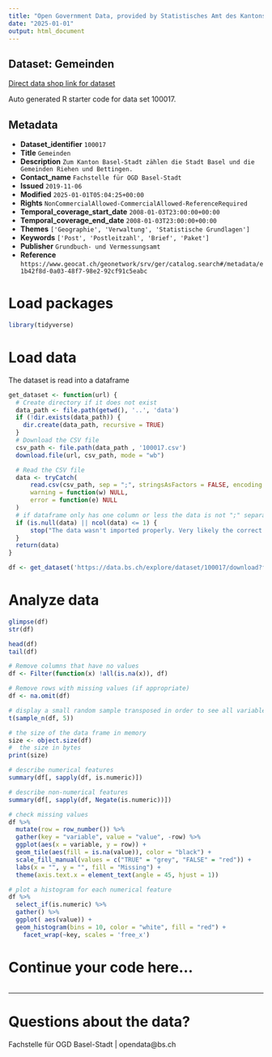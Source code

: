 ```yaml
---
title: "Open Government Data, provided by Statistisches Amt des Kantons Basel-Stadt - Fachstelle OGD"
date: "2025-01-01"
output: html_document
---
```


## Dataset: Gemeinden

[Direct data shop link for dataset](https://data.bs.ch/explore/dataset/100017)

Auto generated R starter code for data set 100017.

## Metadata

- **Dataset_identifier** `100017`
- **Title** `Gemeinden`
- **Description** `Zum Kanton Basel-Stadt zählen die Stadt Basel und die Gemeinden Riehen und Bettingen.`
- **Contact_name** `Fachstelle für OGD Basel-Stadt`
- **Issued** `2019-11-06`
- **Modified** `2025-01-01T05:04:25+00:00`
- **Rights** `NonCommercialAllowed-CommercialAllowed-ReferenceRequired`
- **Temporal_coverage_start_date** `2008-01-03T23:00:00+00:00`
- **Temporal_coverage_end_date** `2008-01-03T23:00:00+00:00`
- **Themes** `['Geographie', 'Verwaltung', 'Statistische Grundlagen']`
- **Keywords** `['Post', 'Postleitzahl', 'Brief', 'Paket']`
- **Publisher** `Grundbuch- und Vermessungsamt`
- **Reference** `https://www.geocat.ch/geonetwork/srv/ger/catalog.search#/metadata/e1b42f8d-0a03-48f7-98e2-92cf91c5eabc`


# Load packages

```r

library(tidyverse)
```

# Load data

The dataset is read into a dataframe

```r
get_dataset <- function(url) {
  # Create directory if it does not exist
  data_path <- file.path(getwd(), '..', 'data')
  if (!dir.exists(data_path)) {
    dir.create(data_path, recursive = TRUE)
  }
  # Download the CSV file
  csv_path <- file.path(data_path , '100017.csv')
  download.file(url, csv_path, mode = "wb")

  # Read the CSV file
  data <- tryCatch(
      read.csv(csv_path, sep = ";", stringsAsFactors = FALSE, encoding = "UTF-8"),
      warning = function(w) NULL,
      error = function(e) NULL
  )
  # if dataframe only has one column or less the data is not ";" separated
  if (is.null(data) || ncol(data) <= 1) {
      stop("The data wasn't imported properly. Very likely the correct separator couldn't be found.\nPlease check the dataset manually and adjust the code.")
  }
  return(data)
}
```

```r

df <- get_dataset('https://data.bs.ch/explore/dataset/100017/download?format=csv&timezone=Europe%2FZurich')

```

# Analyze data

```r

glimpse(df)
str(df)

head(df)
tail(df)

```

```r
# Remove columns that have no values
df <- Filter(function(x) !all(is.na(x)), df)

# Remove rows with missing values (if appropriate)
df <- na.omit(df)
```

```r
# display a small random sample transposed in order to see all variables
t(sample_n(df, 5))
```

```r
# the size of the data frame in memory
size <- object.size(df)
#  the size in bytes
print(size)
```

```r
# describe numerical features
summary(df[, sapply(df, is.numeric)])
```

```r
# describe non-numerical features
summary(df[, sapply(df, Negate(is.numeric))])
```

```r
# check missing values
df %>%
  mutate(row = row_number()) %>%
  gather(key = "variable", value = "value", -row) %>%
  ggplot(aes(x = variable, y = row)) +
  geom_tile(aes(fill = is.na(value)), color = "black") +
  scale_fill_manual(values = c("TRUE" = "grey", "FALSE" = "red")) +
  labs(x = "", y = "", fill = "Missing") +
  theme(axis.text.x = element_text(angle = 45, hjust = 1))
```

```r
# plot a histogram for each numerical feature
df %>%
  select_if(is.numeric) %>%
  gather() %>%
  ggplot( aes(value)) +
  geom_histogram(bins = 10, color = "white", fill = "red") +
    facet_wrap(~key, scales = 'free_x')
```

# Continue your code here...

```r

```
------------------------------------------------------------------------

# Questions about the data?

Fachstelle für OGD Basel-Stadt | opendata@bs.ch
